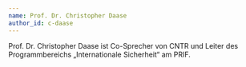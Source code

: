 ```yaml
---
name: Prof. Dr. Christopher Daase
author_id: c-daase
---
```


Prof. Dr. Christopher Daase ist Co-Sprecher von CNTR und Leiter des Programmbereichs „Internationale Sicherheit“ am PRIF.
